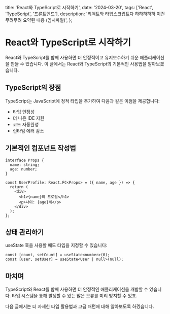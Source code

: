   title: 'React와 TypeScript로 시작하기',
  date: '2024-03-20',
  tags: ['React', 'TypeScript', '프론트엔드'],
  description: '리액트와 타입스크립트다 하하하하하 이건 무려무려 요약된 내용 (임시파일)',
};

# React와 TypeScript로 시작하기

React와 TypeScript를 함께 사용하면 더 안정적이고 유지보수하기 쉬운 애플리케이션을 만들 수 있습니다. 이 글에서는 React와 TypeScript의 기본적인 사용법을 알아보겠습니다.

## TypeScript의 장점

TypeScript는 JavaScript에 정적 타입을 추가하여 다음과 같은 이점을 제공합니다:

- 타입 안정성
- 더 나은 IDE 지원
- 코드 자동완성
- 런타임 에러 감소

## 기본적인 컴포넌트 작성법

```tsx
interface Props {
  name: string;
  age: number;
}

const UserProfile: React.FC<Props> = ({ name, age }) => {
  return (
    <div>
      <h1>{name}의 프로필</h1>
      <p>나이: {age}세</p>
    </div>
  );
};
```

## 상태 관리하기

useState 훅을 사용할 때도 타입을 지정할 수 있습니다:

```tsx
const [count, setCount] = useState<number>(0);
const [user, setUser] = useState<User | null>(null);
```

## 마치며

TypeScript와 React를 함께 사용하면 더 안정적인 애플리케이션을 개발할 수 있습니다.
타입 시스템을 통해 발생할 수 있는 많은 오류를 미리 방지할 수 있죠.

다음 글에서는 더 자세한 타입 활용법과 고급 패턴에 대해 알아보도록 하겠습니다.
